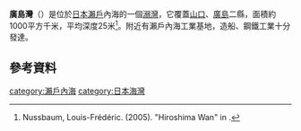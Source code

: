 {{Infobox body of water|name=廣島灣|date-flooded=<!-- {{Start date|YYYY|MM|DD}} For man-made and other recent bodies of water -->|depth={{convert|25|m}}|max-depth=<!-- {{convert|VALUE|UNITS}} must be used -->|volume=<!-- {{convert|VALUE|UNITS}} must be used -->|residence_time=|salinity=|shore=<!-- {{convert|VALUE|UNITS}} must be used -->|elevation=<!-- {{convert|VALUE|UNITS}} must be used -->|temperature_high=<!-- {{convert|VALUE|UNITS}} must be used -->|temperature_low=<!-- {{convert|VALUE|UNITS}} must be used -->|length=<!-- {{convert|VALUE|UNITS}} must be used -->|islands_category=|islands=|sections=|trenches=|benches=|cities=<!--      Map      -->|pushpin_map=Japan|pushpin_label_position=|pushpin_map_alt=|pushpin_map_caption=<!--   Below       -->|website=|width=<!-- {{convert|VALUE|UNITS}} must be used -->|area={{convert|1000|km2}}|frozen=|engineer=|etymology=|other_name=<!--    Images     -->|image=MIYAJIMA ISLAND HIROSHIMA BAY JAPAN JUNE 2012 (7419271940).jpg|alt=|caption=廣島灣的宮島|image_bathymetry=|alt_bathymetry=|caption_bathymetry=<!--    Stats      -->|location=瀨戶內海|group=|type=灣|coordinates={{coord|34|12|N|132|21|E|type:isle_scale:500000_region:JP|display=title, inline}}|native_name=広島湾|part_of=|inflow=|rivers=|outflow=|oceans=|catchment=<!-- {{convert|VALUE|UNITS}} must be used -->|basin_countries=|agency=|designation=|date-built=<!-- {{Start date|YYYY|MM|DD}} For man-made and other recent bodies of water -->|native_name_lang=ja|reference=}}
'''廣島灣'''（{{lang-ja|広島湾/ひろしまわん}}）是位於[[日本|日本]][[瀨戶|瀨戶]]內海的一個[[溺灣|溺灣]]，它覆蓋[[山口县|山口]]、[[廣島縣|廣島]]二縣，面積約1000平方千米，平均深度25米<ref>Nussbaum, Louis-Frédéric. (2005). "Hiroshima Wan" in {{Google books|p2QnPijAEmEC|''Japan Encyclopedia'', p. 320|page=320}}.</ref>。附近有瀨戶內海工業基地，造船、鋼鐵工業十分發達。

== 參考資料 ==
{{Reflist|2}}
[[category:瀨戶內海|category:瀨戶內海]]
[[category:日本海灣|category:日本海灣]]
{{JP-stub}}